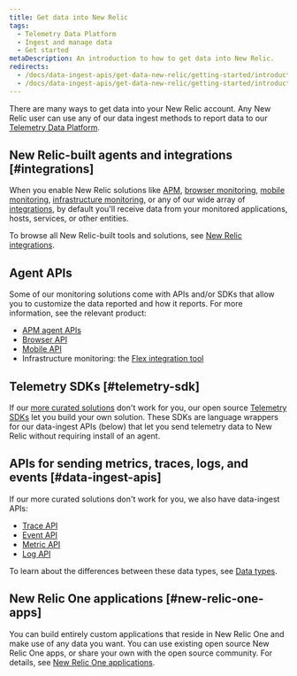 ```yaml
---
title: Get data into New Relic
tags:
  - Telemetry Data Platform
  - Ingest and manage data
  - Get started
metaDescription: An introduction to how to get data into New Relic.
redirects:
  - /docs/data-ingest-apis/get-data-new-relic/getting-started/introduction-new-relic-data-ingest
  - /docs/data-ingest-apis/get-data-new-relic/getting-started/introduction-new-relic-data-ingest-apis-sdks
---
```


There are many ways to get data into your New Relic account. Any New Relic user can use any of our data ingest methods to report data to our [Telemetry Data Platform](/docs/telemetry-data-platform/get-started/capabilities/get-know-telemetry-data-platform).

## New Relic-built agents and integrations [#integrations]

When you enable New Relic solutions like [APM](/docs/apm), [browser monitoring](/docs/browser), [mobile monitoring](/docs/mobile-monitoring), [infrastructure monitoring](/docs/infrastructure), or any of our wide array of [integrations](https://newrelic.com/integrations), by default you'll receive data from your monitored applications, hosts, services, or other entities.

To browse all New Relic-built tools and solutions, see [New Relic integrations](https://newrelic.com/integrations).

## Agent APIs

Some of our monitoring solutions come with APIs and/or SDKs that allow you to customize the data reported and how it reports. For more information, see the relevant product:

* [APM agent APIs](/docs/apis/get-started/intro-apis/introduction-new-relic-apis#apm-api)
* [Browser API](/docs/apis/get-started/intro-apis/introduction-new-relic-apis#browser-api)
* [Mobile API](/docs/apis/get-started/intro-apis/introduction-new-relic-apis#mobile-api)
* Infrastructure monitoring: the [Flex integration tool](/docs/integrations/host-integrations/host-integrations-list/flex-integration-tool-build-your-own-integration)

## Telemetry SDKs [#telemetry-sdk]

If our [more curated solutions](#integrations) don't work for you, our open source [Telemetry SDKs](/docs/data-ingest-apis/get-data-new-relic/new-relic-sdks/telemetry-sdks-send-custom-telemetry-data-new-relic) let you build your own solution. These SDKs are language wrappers for our data-ingest APIs (below) that let you send telemetry data to New Relic without requiring install of an agent.

## APIs for sending metrics, traces, logs, and events [#data-ingest-apis]

If our more curated solutions don't work for you, we also have data-ingest APIs:

* [Trace API](/docs/understand-dependencies/distributed-tracing/trace-api)
* [Event API](/docs/insights/insights-data-sources/custom-data/introduction-event-api)
* [Metric API](/docs/data-ingest-apis/get-data-new-relic/metric-api)
* [Log API](/docs/logs/new-relic-logs/log-api/introduction-log-api)

To learn about the differences between these data types, see [Data types](/docs/using-new-relic/data/understand-data/new-relic-data-types).

## New Relic One applications [#new-relic-one-apps]

You can build entirely custom applications that reside in New Relic One and make use of any data you want. You can use existing open source New Relic One apps, or share your own with the open source community. For details, see [New Relic One applications](/docs/new-relic-one/use-new-relic-one/build-new-relic-one/new-relic-one-build-your-own-custom-new-relic-one-application).
